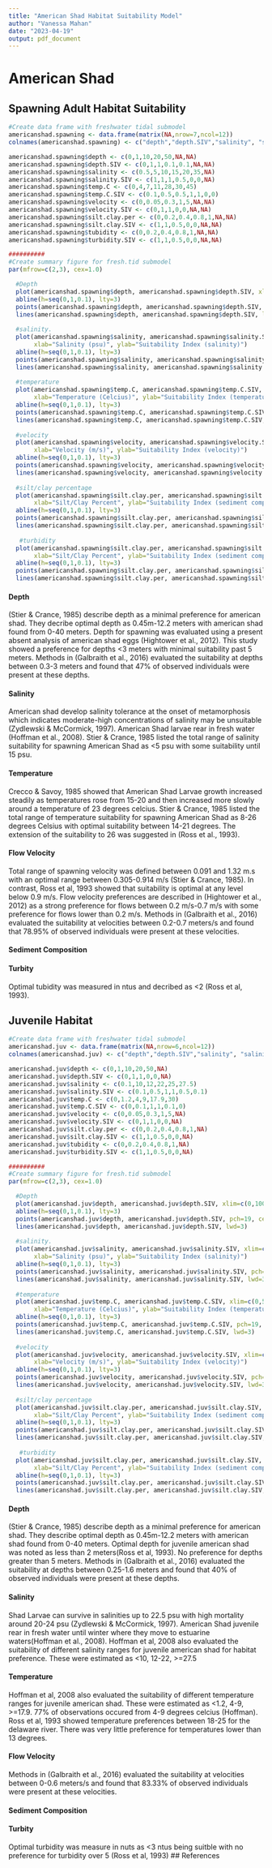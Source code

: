 ```yaml
---
title: "American Shad Habitat Suitability Model"
author: "Vanessa Mahan"
date: "2023-04-19"
output: pdf_document
---
```

# American Shad

## Spawning Adult Habitat Suitability

```r
#Create data frame with freshwater tidal submodel
americanshad.spawning <- data.frame(matrix(NA,nrow=7,ncol=12))
colnames(americanshad.spawning) <- c("depth","depth.SIV","salinity", "salinity.SIV", "temp.C", "temp.C.SIV","velocity","velocity.SIV","silt.clay.per","silt.clay.SIV","tubidity","turbidity.SIV")

americanshad.spawning$depth <- c(0,1,10,20,50,NA,NA)
americanshad.spawning$depth.SIV <- c(0,1,1,0.1,0.1,NA,NA)
americanshad.spawning$salinity <- c(0.5,5,10,15,20,35,NA)
americanshad.spawning$salinity.SIV <- c(1,1,1,0.5,0,0,NA)
americanshad.spawning$temp.C <- c(0,4,7,11,28,30,45)
americanshad.spawning$temp.C.SIV <- c(0.1,0.5,0.5,1,1,0,0)
americanshad.spawning$velocity <- c(0,0.05,0.3,1,5,NA,NA)
americanshad.spawning$velocity.SIV <- c(0,1,1,0,0,NA,NA)
americanshad.spawning$silt.clay.per <- c(0,0.2,0.4,0.8,1,NA,NA)
americanshad.spawning$silt.clay.SIV <- c(1,1,0.5,0,0,NA,NA)
americanshad.spawning$tubidity <- c(0,0.2,0.4,0.8,1,NA,NA)
americanshad.spawning$turbidity.SIV <- c(1,1,0.5,0,0,NA,NA)

##########
#Create summary figure for fresh.tid submodel
par(mfrow=c(2,3), cex=1.0)

  #Depth
  plot(americanshad.spawning$depth, americanshad.spawning$depth.SIV, xlim=c(0,100), ylim=c(0,1), type="l", xlab="Depth (meters)", ylab="Suitability Index (depth)")
  abline(h=seq(0,1,0.1), lty=3)
  points(americanshad.spawning$depth, americanshad.spawning$depth.SIV, pch=19, cex=2)
  lines(americanshad.spawning$depth, americanshad.spawning$depth.SIV, lwd=3)
  
  #salinity.
  plot(americanshad.spawning$salinity, americanshad.spawning$salinity.SIV, xlim=c(0,35), ylim=c(0,1), type="l",
       xlab="Salinity (psu)", ylab="Suitability Index (salinity)")
  abline(h=seq(0,1,0.1), lty=3)
  points(americanshad.spawning$salinity, americanshad.spawning$salinity.SIV, pch=19, cex=2)
  lines(americanshad.spawning$salinity, americanshad.spawning$salinity.SIV, lwd=3)
  
  #temperature
  plot(americanshad.spawning$temp.C, americanshad.spawning$temp.C.SIV, xlim=c(0,50), ylim=c(0,1), type="l",
       xlab="Temperature (Celcius)", ylab="Suitability Index (temperature)")
  abline(h=seq(0,1,0.1), lty=3)
  points(americanshad.spawning$temp.C, americanshad.spawning$temp.C.SIV, pch=19, cex=2)
  lines(americanshad.spawning$temp.C, americanshad.spawning$temp.C.SIV, lwd=3)
  
  #velocity
  plot(americanshad.spawning$velocity, americanshad.spawning$velocity.SIV, xlim=c(0,8), ylim=c(0,1), type="l",
       xlab="Velocity (m/s)", ylab="Suitability Index (velocity)")
  abline(h=seq(0,1,0.1), lty=3)
  points(americanshad.spawning$velocity, americanshad.spawning$velocity.SIV, pch=19, cex=2)
  lines(americanshad.spawning$velocity, americanshad.spawning$velocity.SIV, lwd=3)
  
  #silt/clay percentage
  plot(americanshad.spawning$silt.clay.per, americanshad.spawning$silt.clay.SIV, xlim=c(0,1), ylim=c(0,1), type="l",
       xlab="Silt/Clay Percent", ylab="Suitability Index (sediment composition)")
  abline(h=seq(0,1,0.1), lty=3)
  points(americanshad.spawning$silt.clay.per, americanshad.spawning$silt.clay.SIV, pch=19, cex=2)
  lines(americanshad.spawning$silt.clay.per, americanshad.spawning$silt.clay.SIV, lwd=3)
  
   #turbidity
  plot(americanshad.spawning$silt.clay.per, americanshad.spawning$silt.clay.SIV, xlim=c(0,1), ylim=c(0,1), type="l",
       xlab="Silt/Clay Percent", ylab="Suitability Index (sediment composition)")
  abline(h=seq(0,1,0.1), lty=3)
  points(americanshad.spawning$silt.clay.per, americanshad.spawning$silt.clay.SIV, pch=19, cex=2)
  lines(americanshad.spawning$silt.clay.per, americanshad.spawning$silt.clay.SIV, lwd=3)
```

#### Depth
(Stier & Crance, 1985) describe depth as a minimal preference for american shad. They decribe optimal depth as 0.45m-12.2 meters with american shad found from 0-40 meters. Depth for spawning was evaluated using a present absent analysis of american shad eggs (Hightower et al., 2012). This study showed a preference for depths <3 meters with minimal suitability past 5 meters. Methods in (Galbraith et al., 2016) evaluated the suitability at depths between 0.3-3 meters and found that 47% of observed individuals were present at these depths.

#### Salinity
American shad develop salinity tolerance at the onset of metamorphosis which indicates moderate-high concentrations of salinity may be unsuitable (Zydlewski & McCormick, 1997). American Shad larvae rear in fresh water (Hoffman et al., 2008). Stier & Crance, 1985 listed the total range of salinity suitability for spawning American Shad as <5 psu with some suitability until 15 psu.

#### Temperature
Crecco & Savoy, 1985 showed that American Shad Larvae growth increased steadily as temperatures rose from 15-20 and then increased more slowly around a temperature of 23 degrees celcius. Stier & Crance, 1985 listed the total range of temperature suitability for spawning American Shad as 8-26 degrees Celsius with optimal suitability between 14-21 degrees. The extension of the suitability to 26 was suggested in (Ross et al., 1993).

#### Flow Velocity
Total range of spawning velocity was defined between 0.091 and 1.32 m.s with an optimal range between 0.305-0.914 m/s (Stier & Crance, 1985). In contrast, Ross et al, 1993 showed that suitability is optimal at any level below 0.9 m/s. Flow velocity preferences are described in (Hightower et al., 2012) as a strong preference for flows between 0.2 m/s-0.7 m/s with some preference for flows lower than 0.2 m/s. Methods in (Galbraith et al., 2016) evaluated the suitability at velocities between 0.2-0.7 meters/s and found that 78.95% of observed individuals were present at these velocities.

#### Sediment Composition

#### Turbity 
Optimal tubidity was measured in ntus and decribed as <2 (Ross et al, 1993). 

## Juvenile Habitat
```r
#Create data frame with freshwater tidal submodel
americanshad.juv <- data.frame(matrix(NA,nrow=6,ncol=12))
colnames(americanshad.juv) <- c("depth","depth.SIV","salinity", "salinity.SIV", "temp.C", "temp.C.SIV","velocity","velocity.SIV","silt.clay.per","silt.clay.SIV","tubidity","turbidity.SIV")

americanshad.juv$depth <- c(0,1,10,20,50,NA)
americanshad.juv$depth.SIV <- c(0,1,1,0,0,NA)
americanshad.juv$salinity <- c(0.1,10,12,22,25,27.5)
americanshad.juv$salinity.SIV <- c(0.1,0.5,1,1,0.5,0.1)
americanshad.juv$temp.C <- c(0,1.2,4,9,17.9,30)
americanshad.juv$temp.C.SIV <- c(0,0.1,1,1,0.1,0)
americanshad.juv$velocity <- c(0,0.05,0.3,1,5,NA)
americanshad.juv$velocity.SIV <- c(0,1,1,0,0,NA)
americanshad.juv$silt.clay.per <- c(0,0.2,0.4,0.8,1,NA)
americanshad.juv$silt.clay.SIV <- c(1,1,0.5,0,0,NA)
americanshad.juv$tubidity <- c(0,0.2,0.4,0.8,1,NA)
americanshad.juv$turbidity.SIV <- c(1,1,0.5,0,0,NA)

##########
#Create summary figure for fresh.tid submodel
par(mfrow=c(2,3), cex=1.0)

  #Depth
  plot(americanshad.juv$depth, americanshad.juv$depth.SIV, xlim=c(0,100), ylim=c(0,1), type="l", xlab="Depth (meters)", ylab="Suitability Index (depth)")
  abline(h=seq(0,1,0.1), lty=3)
  points(americanshad.juv$depth, americanshad.juv$depth.SIV, pch=19, cex=2)
  lines(americanshad.juv$depth, americanshad.juv$depth.SIV, lwd=3)
  
  #salinity.
  plot(americanshad.juv$salinity, americanshad.juv$salinity.SIV, xlim=c(0,35), ylim=c(0,1), type="l",
       xlab="Salinity (psu)", ylab="Suitability Index (salinity)")
  abline(h=seq(0,1,0.1), lty=3)
  points(americanshad.juv$salinity, americanshad.juv$salinity.SIV, pch=19, cex=2)
  lines(americanshad.juv$salinity, americanshad.juv$salinity.SIV, lwd=3)
  
  #temperature
  plot(americanshad.juv$temp.C, americanshad.juv$temp.C.SIV, xlim=c(0,50), ylim=c(0,1), type="l",
       xlab="Temperature (Celcius)", ylab="Suitability Index (temperature)")
  abline(h=seq(0,1,0.1), lty=3)
  points(americanshad.juv$temp.C, americanshad.juv$temp.C.SIV, pch=19, cex=2)
  lines(americanshad.juv$temp.C, americanshad.juv$temp.C.SIV, lwd=3)
  
  #velocity
  plot(americanshad.juv$velocity, americanshad.juv$velocity.SIV, xlim=c(0,8), ylim=c(0,1), type="l",
       xlab="Velocity (m/s)", ylab="Suitability Index (velocity)")
  abline(h=seq(0,1,0.1), lty=3)
  points(americanshad.juv$velocity, americanshad.juv$velocity.SIV, pch=19, cex=2)
  lines(americanshad.juv$velocity, americanshad.juv$velocity.SIV, lwd=3)
  
  #silt/clay percentage
  plot(americanshad.juv$silt.clay.per, americanshad.juv$silt.clay.SIV, xlim=c(0,1), ylim=c(0,1), type="l",
       xlab="Silt/Clay Percent", ylab="Suitability Index (sediment composition)")
  abline(h=seq(0,1,0.1), lty=3)
  points(americanshad.juv$silt.clay.per, americanshad.juv$silt.clay.SIV, pch=19, cex=2)
  lines(americanshad.juv$silt.clay.per, americanshad.juv$silt.clay.SIV, lwd=3)
  
   #turbidity
  plot(americanshad.juv$silt.clay.per, americanshad.juv$silt.clay.SIV, xlim=c(0,1), ylim=c(0,1), type="l",
       xlab="Silt/Clay Percent", ylab="Suitability Index (sediment composition)")
  abline(h=seq(0,1,0.1), lty=3)
  points(americanshad.juv$silt.clay.per, americanshad.juv$silt.clay.SIV, pch=19, cex=2)
  lines(americanshad.juv$silt.clay.per, americanshad.juv$silt.clay.SIV, lwd=3)
```

#### Depth
(Stier & Crance, 1985) describe depth as a minimal preference for american shad. They describe optimal depth as 0.45m-12.2 meters with american shad found from 0-40 meters. Optimal depth for juvenile american shad was noted as less than 2 meters(Ross et al, 1993). No preference for depths greater than 5 meters. Methods in (Galbraith et al., 2016) evaluated the suitability at depths between 0.25-1.6 meters and found that 40% of observed individuals were present at these depths.

#### Salinity
Shad Larvae can survive in salinities up to 22.5 psu with high mortality around 20-24 psu (Zydlewski & McCormick, 1997). American Shad juvenile rear in fresh water until winter where they move to estuarine waters(Hoffman et al., 2008). Hoffman et al, 2008 also evaluated the suitability of different salinity ranges for juvenile american shad for habitat preference. These were estimated as <10, 12-22, >=27.5

#### Temperature
Hoffman et al, 2008 also evaluated the suitability of different temperature ranges for juvenile american shad. These were estimated as <1.2, 4-9, >=17.9. 77% of observations occured from 4-9 degrees celcius (Hoffman). Ross et al, 1993 showed temperature preferences between 18-25 for the delaware river. There was very little preference for temperatures lower than 13 degrees. 

#### Flow Velocity
Methods in (Galbraith et al., 2016) evaluated the suitability at velocities between 0-0.6 meters/s and found that 83.33% of observed individuals were present at these velocities.

#### Sediment Composition

#### Turbity 
Optimal turbidity was measure in nuts as <3 ntus being suitble with no preference for turbidity over 5 (Ross et al, 1993)
## References